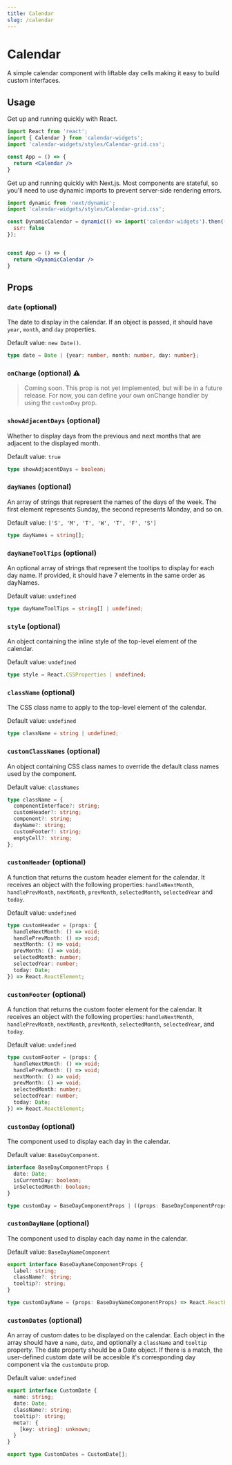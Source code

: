 ```yaml
---
title: Calendar
slug: /calendar
---
```



# Calendar

A simple calendar component with liftable day cells making it easy to build custom interfaces.


## Usage

<Tabs defaultValue="react">
  <TabItem value="react" label="With React.js" default>

Get up and running quickly with React.

```jsx
import React from 'react';
import { Calendar } from 'calendar-widgets';
import 'calendar-widgets/styles/Calendar-grid.css';

const App = () => {
  return <Calendar />
}
```


  </TabItem>
  <TabItem value="next" label="With Next.js">

Get up and running quickly with Next.js. Most components are stateful, so you'll need to use dynamic imports to prevent server-side rendering errors.

```jsx
import dynamic from 'next/dynamic';
import 'calendar-widgets/styles/Calendar-grid.css';

const DynamicCalendar = dynamic(() => import('calendar-widgets').then((mod) => mod.Calendar), {
  ssr: false
});


const App = () => {
  return <DynamicCalendar />
}
```

  </TabItem>
</Tabs>


## Props

### `date` (optional)

The date to display in the calendar. If an object is passed, it should have `year`, `month`, and `day` properties. 

Default value: `new Date()`. 

```ts
type date = Date | {year: number, month: number, day: number};
```

### `onChange` (optional) ⚠️

> Coming soon. This prop is not yet implemented, but will be in a future release. For now, you can define your own onChange handler by using the `customDay` prop.

### `showAdjacentDays` (optional)

Whether to display days from the previous and next months that are adjacent to the displayed month. 

Default value: `true`

```ts
type showAdjacentDays = boolean;
```

### `dayNames` (optional)

An array of strings that represent the names of the days of the week. The first element represents Sunday, the second represents Monday, and so on. 

Default value: `['S', 'M', 'T', 'W', 'T', 'F', 'S']`

```ts
type dayNames = string[];
```

### `dayNameToolTips` (optional)

An optional array of strings that represent the tooltips to display for each day name. If provided, it should have 7 elements in the same order as dayNames.

Default value: `undefined`

```ts
type dayNameToolTips = string[] | undefined;
```

### `style` (optional)

An object containing the inline style of the top-level element of the calendar.

Default value: `undefined`

```ts
type style = React.CSSProperties | undefined;
```

### `className` (optional)

The CSS class name to apply to the top-level element of the calendar.

Default value: `undefined`

```ts
type className = string | undefined;
```

### `customClassNames` (optional)
An object containing CSS class names to override the default class names used by the component. 

Default value: `classNames`

```ts
type className = {
  componentInterface?: string; 
  customHeader?: string; 
  component?: string; 
  dayName?: string; 
  customFooter?: string; 
  emptyCell?: string;
};
```

### `customHeader` (optional)

A function that returns the custom header element for the calendar. It receives an object with the following properties:  `handleNextMonth`, `handlePrevMonth`, `nextMonth`, `prevMonth`, `selectedMonth`, `selectedYear` and `today`.

Default value: `undefined`

```ts
type customHeader = (props: {
  handleNextMonth: () => void;
  handlePrevMonth: () => void;
  nextMonth: () => void;
  prevMonth: () => void;
  selectedMonth: number;
  selectedYear: number;
  today: Date;
}) => React.ReactElement;
```

### `customFooter` (optional)

A function that returns the custom footer element for the calendar. It receives an object with the following properties: `handleNextMonth`, `handlePrevMonth`, `nextMonth`, `prevMonth`, `selectedMonth`, `selectedYear`, and `today`.

Default value: `undefined`

```ts
type customFooter = (props: {
  handleNextMonth: () => void;
  handlePrevMonth: () => void;
  nextMonth: () => void;
  prevMonth: () => void;
  selectedMonth: number;
  selectedYear: number;
  today: Date;
}) => React.ReactElement;
```

### `customDay` (optional)

The component used to display each day in the calendar. 

Default value: `BaseDayComponent`.

```ts
interface BaseDayComponentProps {
  date: Date;
  isCurrentDay: boolean;
  inSelectedMonth: boolean;
}

type customDay = BaseDayComponentProps | ((props: BaseDayComponentProps) => React.ReactElement)
```

### `customDayName` (optional)

The component used to display each day name in the calendar. 

Default value: `BaseDayNameComponent`

```ts
export interface BaseDayNameComponentProps {
  label: string;
  className?: string;
  tooltip?: string;
}

type customDayName = (props: BaseDayNameComponentProps) => React.ReactElement
```

### `customDates` (optional)
An array of custom dates to be displayed on the calendar. Each object in the array should have a `name`, `date`, and optionally a `className` and `tooltip` property. The date property should be a Date object. If there is a match, the user-defined custom date will be accesible it's corresponding day component via the `customDate` prop.

Default value: `undefined`

```ts
export interface CustomDate {
  name: string;
  date: Date;
  className?: string;
  tooltip?: string;
  meta?: {
    [key: string]: unknown;
  }
}

export type CustomDates = CustomDate[];
```